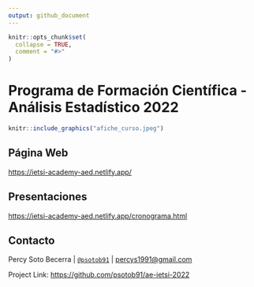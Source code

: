 ```yaml
---
output: github_document
---
```


<!-- README.md is generated from README.Rmd. Please edit that file -->

```r
knitr::opts_chunk$set(
  collapse = TRUE,
  comment = "#>"
)
```

# Programa de Formación Científica - Análisis Estadístico 2022

<!-- badges: start -->
<!-- badges: end -->

```r
knitr::include_graphics("afiche_curso.jpeg")
```

## Página Web

<https://ietsi-academy-aed.netlify.app/>

## Presentaciones

<https://ietsi-academy-aed.netlify.app/cronograma.html>

## Contacto

Percy Soto Becerra \| [`@psotob91`](https://https://twitter.com/psotob91) \|
<percys1991@gmail.com>

Project Link: <https://github.com/psotob91/ae-ietsi-2022>